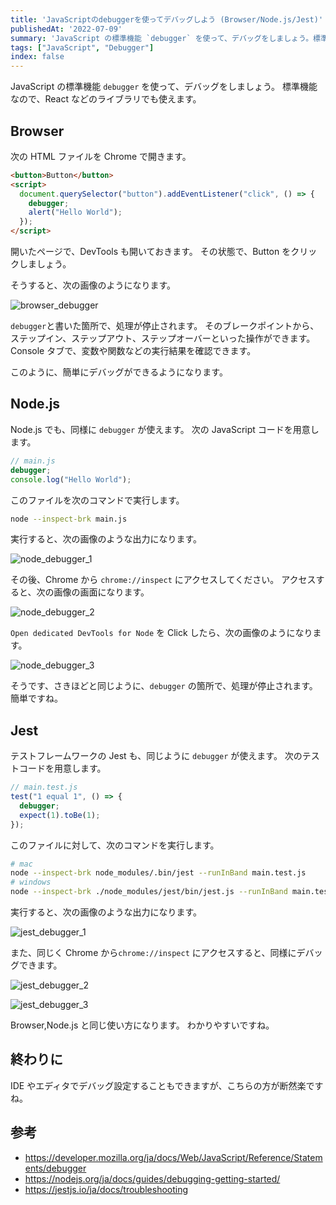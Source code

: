 ```yaml
---
title: 'JavaScriptのdebuggerを使ってデバッグしよう (Browser/Node.js/Jest)'
publishedAt: '2022-07-09'
summary: 'JavaScript の標準機能 `debugger` を使って、デバッグをしましょう。標準機能なので、React などのライブラリでも使えます。'
tags: ["JavaScript", "Debugger"]
index: false
---
```


JavaScript の標準機能 `debugger` を使って、デバッグをしましょう。
標準機能なので、React などのライブラリでも使えます。

## Browser

次の HTML ファイルを Chrome で開きます。

```html
<button>Button</button>
<script>
  document.querySelector("button").addEventListener("click", () => {
    debugger;
    alert("Hello World");
  });
</script>
```

開いたページで、DevTools も開いておきます。
その状態で、Button をクリックしましょう。

そうすると、次の画像のようになります。

<Image
  src="https://res.cloudinary.com/silverbirder/image/upload/v1657342288/silver-birder.github.io/blog/browser_debugger.png"
  width={3104}
  height={1974}
  alt="browser_debugger"
/>

`debugger`と書いた箇所で、処理が停止されます。
そのブレークポイントから、ステップイン、ステップアウト、ステップオーバーといった操作ができます。
Console タブで、変数や関数などの実行結果を確認できます。

このように、簡単にデバッグができるようになります。

## Node.js

Node.js でも、同様に `debugger` が使えます。
次の JavaScript コードを用意します。

```javascript
// main.js
debugger;
console.log("Hello World");
```

このファイルを次のコマンドで実行します。

```bash
node --inspect-brk main.js
```

実行すると、次の画像のような出力になります。

<Image
  src="https://res.cloudinary.com/silverbirder/image/upload/v1657342288/silver-birder.github.io/blog/node_debugger_1.png"
  width={1364}
  height={990}
  alt="node_debugger_1"
/>

その後、Chrome から `chrome://inspect` にアクセスしてください。
アクセスすると、次の画像の画面になります。

<Image
  src="https://res.cloudinary.com/silverbirder/image/upload/v1657342288/silver-birder.github.io/blog/node_debugger_2.png"
  width={1662}
  height={974}
  alt="node_debugger_2"
/>

`Open dedicated DevTools for Node` を Click したら、次の画像のようになります。

<Image
  src="https://res.cloudinary.com/silverbirder/image/upload/v1657342289/silver-birder.github.io/blog/node_debugger_3.png"
  width={1664}
  height={1534}
  alt="node_debugger_3"
/>

そうです、さきほどと同じように、`debugger` の箇所で、処理が停止されます。
簡単ですね。

## Jest

テストフレームワークの Jest も、同じように `debugger` が使えます。
次のテストコードを用意します。

```javascript
// main.test.js
test("1 equal 1", () => {
  debugger;
  expect(1).toBe(1);
});
```

このファイルに対して、次のコマンドを実行します。

```bash
# mac
node --inspect-brk node_modules/.bin/jest --runInBand main.test.js
# windows
node --inspect-brk ./node_modules/jest/bin/jest.js --runInBand main.test.js
```

実行すると、次の画像のような出力になります。

<Image
  src="https://res.cloudinary.com/silverbirder/image/upload/v1657342288/silver-birder.github.io/blog/jest_debugger_1.png"
  width={1364}
  height={990}
  alt="jest_debugger_1"
/>

また、同じく Chrome から`chrome://inspect` にアクセスすると、同様にデバッグできます。

<Image
  src="https://res.cloudinary.com/silverbirder/image/upload/v1657342288/silver-birder.github.io/blog/jest_debugger_2.png"
  width={1664}
  height={1228}
  alt="jest_debugger_2"
/>

<Image
  src="https://res.cloudinary.com/silverbirder/image/upload/v1657342288/silver-birder.github.io/blog/jest_debugger_3.png"
  width={1706}
  height={1252}
  alt="jest_debugger_3"
/>

Browser,Node.js と同じ使い方になります。
わかりやすいですね。

## 終わりに

IDE やエディタでデバッグ設定することもできますが、こちらの方が断然楽ですね。

## 参考

- https://developer.mozilla.org/ja/docs/Web/JavaScript/Reference/Statements/debugger
- https://nodejs.org/ja/docs/guides/debugging-getting-started/
- https://jestjs.io/ja/docs/troubleshooting
